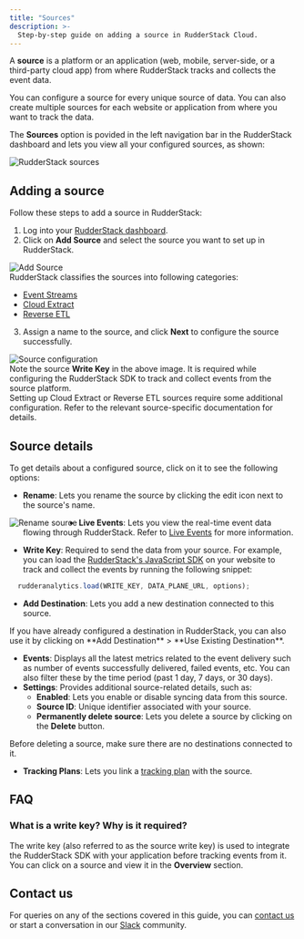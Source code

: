 ```yaml
---
title: "Sources"
description: >-
  Step-by-step guide on adding a source in RudderStack Cloud.
---
```


A **source** is a platform or an application (web, mobile, server-side, or a third-party cloud app) from where RudderStack tracks and collects the event data.

<div class="infoBlock">
You can configure a source for every unique source of data. You can also create multiple sources for each website or application from where you want to track the data.
</div>

The **Sources** option is povided in the left navigation bar in the RudderStack dashboard and lets you view all your configured sources, as shown:

<img src="../assets/rs-cloud/rudderstack-sources.png" alt="RudderStack sources" />

## Adding a source

Follow these steps to add a source in RudderStack:

1. Log into your [RudderStack dashboard](https://app.rudderstack.com/).
2. Click on **Add Source** and select the source you want to set up in RudderStack.

<img src="../assets/rs-cloud/add-source.png" alt="Add Source" />

<div class="successBlock">
RudderStack classifies the sources into following
  categories:
  <ul>
    <li>
      <a href="https://rudderstack.com/docs/sources/cloud-apps/">Event Streams</a>
    </li>
    <li>
      <a href="https://rudderstack.com/docs/sources/extract/">Cloud Extract</a>
    </li>
    <li>
      <a href="https://rudderstack.com/docs/reverse-etl/">Reverse ETL</a>
    </li>
  </ul>
</div>

3. Assign a name to the source, and click **Next** to configure the source successfully.

<img src="../assets/rs-cloud/source-configure.png" alt="Source configuration" />

<div class="infoBlock">
Note the source <strong>Write Key</strong> in the above image. It is required while configuring the RudderStack SDK to track and collect events from the source platform.
</div>

<div class="warningBlock">
Setting up Cloud Extract or Reverse ETL sources require some additional configuration. Refer to the relevant source-specific documentation for details.
</div>

## Source details

To get details about a configured source, click on it to see the following options:

- **Rename**: Lets you rename the source by clicking the edit icon next to the source's name.

<img src="../assets/rs-cloud/rename-source.png" align="left" alt="Rename source" />

- **Live Events**: Lets you view the real-time event data flowing through RudderStack. Refer to [Live Events](https://www.rudderstack.com/docs/rudderstack-cloud/live-events/) for more information.

- **Write Key**: Required to send the data from your source. For example, you can load the [RudderStack's JavaScript SDK](https://rudderstack.com/docs/sources/sdks/rudderstack-javascript-sdk/) on your website to track and collect the events by running the following snippet:

```javascript
  rudderanalytics.load(WRITE_KEY, DATA_PLANE_URL, options);
```

- **Add Destination**: Lets you add a new destination connected to this source.

<div class="infoBlock">
If you have already configured a destination in RudderStack, you can also use it by clicking on **Add Destination** > **Use Existing Destination**.
</div>

- **Events**: Displays all the latest metrics related to the event delivery such as number of events successfully delivered, failed events, etc. You can also filter these by the time period (past 1 day, 7 days, or 30 days).
- **Settings**: Provides additional source-related details, such as:
  - **Enabled**: Lets you enable or disable syncing data from this source.
  - **Source ID**: Unique identifier associated with your source.
  - **Permanently delete source**: Lets you delete a source by clicking on the **Delete** button.

<div class="warningBlock">
Before deleting a source, make sure there are no destinations connected to it.
</div>

- **Tracking Plans**: Lets you link a [tracking plan](https://www.rudderstack.com/docs/data-governance/tracking-plans/) with the source.

## FAQ

### What is a write key? Why is it required?

The write key (also referred to as the source write key) is used to integrate the RudderStack SDK with your application before tracking events from it. You can click on a source and view it in the **Overview** section.

## Contact us

For queries on any of the sections covered in this guide, you can [contact us](mailto:%20docs@rudderstack.com) or start a conversation in our [Slack](https://rudderstack.com/join-rudderstack-slack-community) community.
